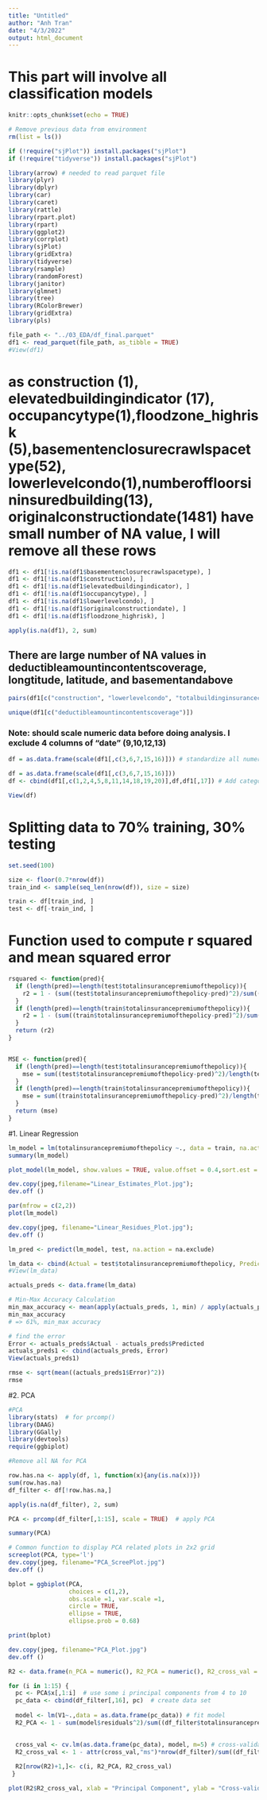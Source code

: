 ```yaml
---
title: "Untitled"
author: "Anh Tran"
date: "4/3/2022"
output: html_document
---
```

# This part will involve all classification models

```r
knitr::opts_chunk$set(echo = TRUE)
```

```r
# Remove previous data from environment
rm(list = ls())
```

```r
if (!require("sjPlot")) install.packages("sjPlot")
if (!require("tidyverse")) install.packages("sjPlot")

library(arrow) # needed to read parquet file
library(plyr)
library(dplyr)
library(car)
library(caret)
library(rattle)
library(rpart.plot)
library(rpart)
library(ggplot2)
library(corrplot)
library(sjPlot)
library(gridExtra)
library(tidyverse)
library(rsample)
library(randomForest)
library(janitor)
library(glmnet)
library(tree)
library(RColorBrewer)
library(gridExtra)
library(pls)
```


```r
file_path <- "../03_EDA/df_final.parquet"
df1 <- read_parquet(file_path, as_tibble = TRUE)
#View(df1)
```

# as construction (1), elevatedbuildingindicator (17), occupancytype(1),floodzone_highrisk (5),basementenclosurecrawlspacetype(52), lowerlevelcondo(1),numberoffloorsininsuredbuilding(13), originalconstructiondate(1481) have small number of NA value, I will remove all these rows

```r
df1 <- df1[!is.na(df1$basementenclosurecrawlspacetype), ]
df1 <- df1[!is.na(df1$construction), ]
df1 <- df1[!is.na(df1$elevatedbuildingindicator), ]
df1 <- df1[!is.na(df1$occupancytype), ]
df1 <- df1[!is.na(df1$lowerlevelcondo), ]
df1 <- df1[!is.na(df1$originalconstructiondate), ]
df1 <- df1[!is.na(df1$floodzone_highrisk), ]

```


```r
apply(is.na(df1), 2, sum)
```
## There are large number of NA values in deductibleamountincontentscoverage, longtitude, latitude, and basementandabove 

```r
pairs(df1[c("construction", "lowerlevelcondo", "totalbuildinginsurancecoverage")])
```



```r
unique(df1[c("deductibleamountincontentscoverage")])
```

### Note: should scale numeric data before doing analysis. I exclude 4 columns of "date" (9,10,12,13)

```r
df = as.data.frame(scale(df1[,c(3,6,7,15,16)])) # standardize all numerical variables

df = as.data.frame(scale(df1[,c(3,6,7,15,16)]))
df <- cbind(df1[,c(1,2,4,5,8,11,14,18,19,20)],df,df1[,17]) # Add categorical columns  back in

View(df)
```





# Splitting data to 70% training, 30% testing

```r
set.seed(100)

size <- floor(0.7*nrow(df))
train_ind <- sample(seq_len(nrow(df)), size = size)

train <- df[train_ind, ]
test <- df[-train_ind, ]
```

# Function used to compute r squared and mean squared error

```r
rsquared <- function(pred){
  if (length(pred)==length(test$totalinsurancepremiumofthepolicy)){
    r2 = 1 - (sum((test$totalinsurancepremiumofthepolicy-pred)^2)/sum((test$totalinsurancepremiumofthepolicy-mean(test$totalinsurancepremiumofthepolicy))^2))
  }
  if (length(pred)==length(train$totalinsurancepremiumofthepolicy)){
    r2 = 1 - (sum((train$totalinsurancepremiumofthepolicy-pred)^2)/sum((train$totalinsurancepremiumofthepolicy-mean(train$totalinsurancepremiumofthepolicy))^2))
  }
  return (r2)
}


MSE <- function(pred){
  if (length(pred)==length(test$totalinsurancepremiumofthepolicy)){
    mse = sum((test$totalinsurancepremiumofthepolicy-pred)^2)/length(test$totalinsurancepremiumofthepolicy)
  }
  if (length(pred)==length(train$totalinsurancepremiumofthepolicy)){
    mse = sum((train$totalinsurancepremiumofthepolicy-pred)^2)/length(train$totalinsurancepremiumofthepolicy)
  }
  return (mse)
}
```

#1. Linear Regression

```r

lm_model = lm(totalinsurancepremiumofthepolicy ~., data = train, na.action = na.exclude)
summary(lm_model)
```


```r
plot_model(lm_model, show.values = TRUE, value.offset = 0.4,sort.est = TRUE, title = "Estimates of Linear Regression")

dev.copy(jpeg,filename="Linear_Estimates_Plot.jpg");
dev.off ()
```

```r
par(mfrow = c(2,2))
plot(lm_model)

dev.copy(jpeg, filename="Linear_Residues_Plot.jpg");
dev.off ()
```


```r
lm_pred <- predict(lm_model, test, na.action = na.exclude)

```


```r
lm_data <- cbind(Actual = test$totalinsurancepremiumofthepolicy, Predicted = lm_pred)
#View(lm_data)
```

```r
actuals_preds <- data.frame(lm_data)

# Min-Max Accuracy Calculation
min_max_accuracy <- mean(apply(actuals_preds, 1, min) / apply(actuals_preds, 1, max))  
min_max_accuracy
# => 61%, min_max accuracy

```

```r
# find the error
Error <- actuals_preds$Actual - actuals_preds$Predicted
actuals_preds1 <- cbind(actuals_preds, Error)
View(actuals_preds1)

rmse <- sqrt(mean((actuals_preds1$Error)^2))
rmse
```

#2. PCA

```r
#PCA
library(stats)  # for prcomp()
library(DAAG)
library(GGally)
library(devtools)
require(ggbiplot)
```

```r
#Remove all NA for PCA

row.has.na <- apply(df, 1, function(x){any(is.na(x))})
sum(row.has.na)
df_filter <- df[!row.has.na,]

apply(is.na(df_filter), 2, sum)
```


```r
PCA <- prcomp(df_filter[,1:15], scale = TRUE)  # apply PCA

summary(PCA)
```


```r
# Common function to display PCA related plots in 2x2 grid
screeplot(PCA, type='l')
dev.copy(jpeg, filename="PCA_ScreePlot.jpg")
dev.off ()

bplot = ggbiplot(PCA,
                 choices = c(1,2),
                 obs.scale =1, var.scale =1,
                 circle = TRUE,
                 ellipse = TRUE,
                 ellipse.prob = 0.68)

print(bplot)

dev.copy(jpeg, filename="PCA_Plot.jpg")
dev.off ()

```

```r
R2 <- data.frame(n_PCA = numeric(), R2_PCA = numeric(), R2_cross_val = numeric()) #create a vector to store the R-squared values

for (i in 1:15) {
  pc <- PCA$x[,1:i]  # use some i principal components from 4 to 10
  pc_data <- cbind(df_filter[,16], pc)  # create data set
  
  model <- lm(V1~.,data = as.data.frame(pc_data)) # fit model
  R2_PCA <- 1 - sum(model$residuals^2)/sum((df_filter$totalinsurancepremiumofthepolicy -        mean(df_filter$totalinsurancepremiumofthepolicy))^2) # calculate R-squared for PCA model

  
  cross_val <- cv.lm(as.data.frame(pc_data), model, m=5) # cross-validate 
  R2_cross_val <- 1 - attr(cross_val,"ms")*nrow(df_filter)/sum((df_filter$totalinsurancepremiumofthepolicy - mean(df_filter$totalinsurancepremiumofthepolicy))^2) # calculate R-squared
  
  R2[nrow(R2)+1,]<- c(i, R2_PCA, R2_cross_val)
 }

```



```r

plot(R2$R2_cross_val, xlab = "Principal Component", ylab = "Cross-validated R-squared with this many principal components", x = R2$n_PCA, ylim =c(0,1),type = "b")
```



